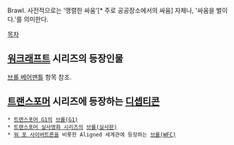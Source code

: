 Brawl. 사전적으로는 '맹렬한 싸움'[* 주로 공공장소에서의 싸움] 자체나, '싸움을 벌이다.'를 의미한다.

[[목차]]
== [[워크래프트]] 시리즈의 등장인물 ==
[[브롤 베어맨틀]] 항목 참조.

== [[트랜스포머]] 시리즈에 등장하는 [[디셉티콘]] ==
 * [[트랜스포머 G1]]의 [[브롤(G1)]]
 * [[트랜스포머 실사영화 시리즈]]의 [[브롤(실사판)]]
 * [[워 포 사이버트론]]을 비롯한 Aligned 세계관에 등장하는 [[브롤(WFC)]]
